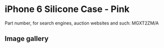
# iPhone 6 Silicone Case - Pink

Part number, for search engines, auction websites and such: MGXT2ZM/A

## Image gallery

<div style={{ width: "768px" }}>
  <GalleryComponent
    images={[
      {
        original: "/everysource/MGXT2.png",
        thumbnail: "/everypreview/MGXT2.png",
      },
      {
        original: "/everysource/MGXT2_AV1_GOLD.png",
        thumbnail: "/everypreview/MGXT2_AV1_GOLD.png",
      },
      {
        original: "/everysource/MGXT2_AV1_SILVER.png",
        thumbnail: "/everypreview/MGXT2_AV1_SILVER.png",
      },
      {
        original: "/everysource/MGXT2_AV1_SPACE_GRAY.png",
        thumbnail: "/everypreview/MGXT2_AV1_SPACE_GRAY.png",
      },
      {
        original: "/everysource/MGXT2_AV2.png",
        thumbnail: "/everypreview/MGXT2_AV2.png",
      },
      {
        original: "/everysource/MGXT2_AV3.png",
        thumbnail: "/everypreview/MGXT2_AV3.png",
      },
      {
        original: "/everysource/MGXT2_AV4.png",
        thumbnail: "/everypreview/MGXT2_AV4.png",
      },
      {
        original: "/everysource/MGXT2_AV5.png",
        thumbnail: "/everypreview/MGXT2_AV5.png",
      }
    ]}
  />
</div>